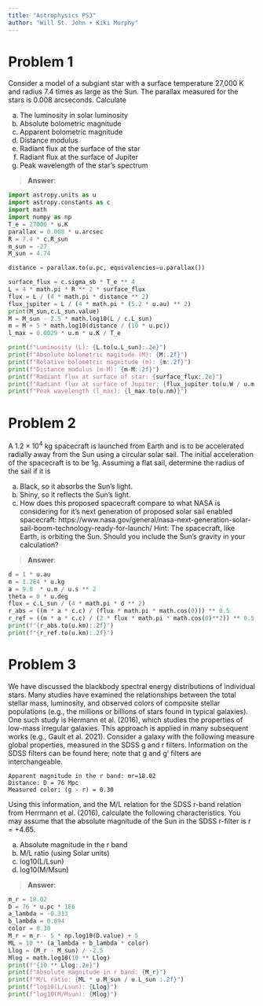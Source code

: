 ```yaml
---
title: "Astrophysics PS3"
author: "Will St. John + Kiki Murphy"
---
```


# Problem 1
Consider a model of a subgiant star with a surface temperature 27,000 K and radius 7.4 times as large as the Sun.  The parallax measured for the stars is 0.008 arcseconds.  Calculate

a) The luminosity in solar luminosity
b) Absolute bolometric magnitude
c) Apparent bolometric magnitude
d) Distance modulus
e) Radiant flux at the surface of the star 
f) Radiant flux at the surface of Jupiter
g) Peak wavelength of the star’s spectrum

> **Answer**: 
>
>
```python
import astropy.units as u
import astropy.constants as c
import math
import numpy as np
T_e = 27000 * u.K
parallax = 0.008 * u.arcsec
R = 7.4 * c.R_sun
m_sun = -27 
M_sun = 4.74

distance = parallax.to(u.pc, equivalencies=u.parallax())

surface_flux = c.sigma_sb * T_e ** 4
L = 4 * math.pi * R ** 2 * surface_flux
flux = L / (4 * math.pi * distance ** 2)
flux_jupiter = L / (4 * math.pi * (5.2 * u.au) ** 2)
print(M_sun,c.L_sun.value)
M = M_sun - 2.5 * math.log10(L / c.L_sun)
m = M + 5 * math.log10(distance / (10 * u.pc))
l_max = 0.0029 * u.m * u.K / T_e

print(f"Luminosity (L): {L.to(u.L_sun):.2e}")
print(f"Absolute bolometric magitude (M): {M:.2f}")
print(f"Relative bolometric magnitude (m): {m:.2f}")
print(f"Distance modulus (m-M): {m-M:.2f}")
print(f"Radiant flux at surface of star: {surface_flux:.2e}")
print(f"Radiant flux at surface of Jupiter: {flux_jupiter.to(u.W / u.m ** 2):.2e}")
print(f"Peak wavelength (l_max): {l_max.to(u.nm)}")
```

# Problem 2
A $1.2\times10^4$ kg spacecraft is launched from Earth and is to be accelerated radially away from the Sun using a circular solar sail.  The initial acceleration of the spacecraft is to be 1g.  Assuming a flat sail, determine the radius of the sail if it is

a) Black, so it absorbs the Sun’s light.
b) Shiny, so it reflects the Sun’s light.
c) How does this proposed spacecraft compare to what NASA is considering for it’s next generation of proposed solar sail enabled spacecraft: https://www.nasa.gov/general/nasa-next-generation-solar-sail-boom-technology-ready-for-launch/ 
Hint: The spacecraft, like Earth, is orbiting the Sun.  Should you include the Sun’s gravity in your calculation?

> **Answer**: 
>

```python
d = 1 * u.au
m = 1.2E4 * u.kg
a = 9.8  * u.m / u.s ** 2
theta = 0 * u.deg
flux = c.L_sun / (4 * math.pi * d ** 2)
r_abs = ((m * a * c.c) / (flux * math.pi * math.cos(0))) ** 0.5
r_ref = ((m * a * c.c) / (2 * flux * math.pi * math.cos(0)**2)) ** 0.5
print(f"{r_abs.to(u.km):.2f}")
print(f"{r_ref.to(u.km):.2f}")
```


# Problem 3
We have discussed the blackbody spectral energy distributions of individual stars.  Many studies have examined the relationships between the total stellar mass, luminosity, and observed colors of composite stellar populations (e.g., the millions or billions of stars found in typical galaxies).  One such study is Hermann et al. (2016), which studies the properties of low-mass irregular galaxies.  This approach is applied in many subsequent works (e.g., Gault et al. 2021).
Consider a galaxy with the following measure global properties, measured in the SDSS g and r filters.  Information on the SDSS filters can be found here; note that g and g’ filters are interchangeable.

	Apparent magnitude in the r band: mr=18.02
	Distance: D = 76 Mpc
	Measured color: (g - r) = 0.30

Using this information, and the M/L relation for the SDSS r-band relation from Herrmann et al. (2016), calculate the following characteristics.  You may assume that the absolute magnitude of the Sun in the SDSS r-filter is r = +4.65.

a) Absolute magnitude in the r band
b) M/L ratio (using Solar units)
c) log10(L/Lsun)
d) log10(M/Msun)

> **Answer**:
>
> 
```python
m_r = 18.02
D = 76 * u.pc * 1E6
a_lambda = -0.313
b_lambda = 0.894
color = 0.30
M_r = m_r - 5 * np.log10(D.value) + 5
ML = 10 ** (a_lambda + b_lambda * color)
Llog = (M_r - M_sun) / -2.5
Mlog = math.log10(10 ** Llog)
print(f"{10 ** Llog:.2e}")
print(f"Absolute magnitude in r band: {M_r}")
print(f"M/L ratio: {ML * u.M_sun / u.L_sun :.2f}")
print(f"log10(L/Lsun): {Llog}")
print(f"log10(M/Msun): {Mlog}")

```

